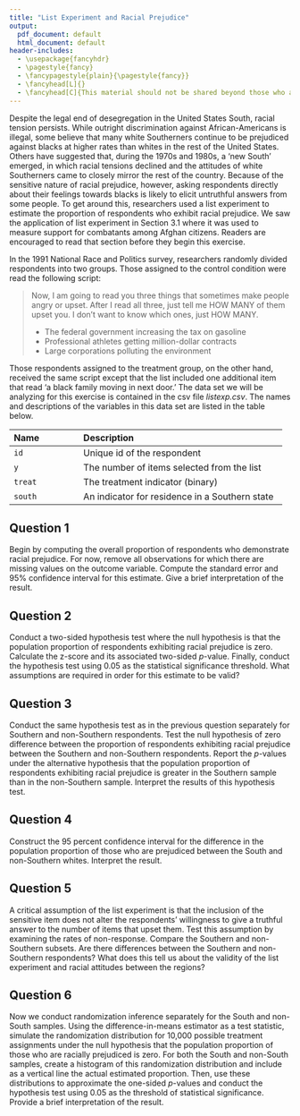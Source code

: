 ```yaml
---
title: "List Experiment and Racial Prejudice"
output:
  pdf_document: default
  html_document: default
header-includes:
  - \usepackage{fancyhdr}
  - \pagestyle{fancy}
  - \fancypagestyle{plain}{\pagestyle{fancy}}
  - \fancyhead[L]{}
  - \fancyhead[C]{This material should not be shared beyond those who are enrolled in this class}
---
```


Despite the legal end of desegregation in the United States South,
racial tension persists. While outright discrimination against
African-Americans is illegal, some believe that many white Southerners
continue to be prejudiced against blacks at higher rates than whites
in the rest of the United States. Others have suggested that, during
the 1970s and 1980s, a 'new South' emerged, in which racial tensions
declined and the attitudes of white Southerners came to closely mirror
the rest of the country. Because of the sensitive nature of racial
prejudice, however, asking respondents directly about their feelings
towards blacks is likely to elicit untruthful answers from some
people. To get around this, researchers used a list experiment to
estimate the proportion of respondents who exhibit racial prejudice.
We saw the application of list experiment in
Section 3.1 where it was used to measure support
for combatants among Afghan citizens.  Readers are encouraged to read
that section before they begin this exercise.

In the 1991 National Race and Politics survey, researchers randomly
divided respondents into two groups.  Those assigned to the control
condition were read the following script: 

> Now, I am going to read you three things that sometimes make people angry or upset. After I read all three, just tell me HOW MANY of them upset you. I don't want to know which ones, just HOW MANY.
>
> - The federal government increasing the tax on gasoline
> - Professional athletes getting million-dollar contracts
> - Large corporations polluting the environment

Those respondents assigned to the treatment group, on the other hand,
received the same script except that the list included one additional
item that read 'a black family moving in next door.' The data set we
will be analyzing for this exercise is contained in the csv file
*listexp.csv*. The names and descriptions of the variables
in this data set are listed in the table below.

------------------------------------------------------------------------------
 Name                Description
 ------------------- ---------------------------------------------------------
 `id`                Unique id of the respondent
 
 `y`                 The number of items selected from the list
 
 `treat`             The treatment indicator (binary)
 
 `south`             An indicator for residence in a Southern state
------------------------------------------------------------------------------

## Question 1

Begin by computing the overall proportion of respondents who
  demonstrate racial prejudice. For now, remove all observations for
  which there are missing values on the outcome variable.  Compute the
  standard error and 95% confidence interval for this estimate.  Give
  a brief interpretation of the result.  
  
## Question 2

Conduct a two-sided hypothesis test where the null hypothesis is
  that the population proportion of respondents exhibiting racial
  prejudice is zero. Calculate the z-score and its associated
  two-sided $p$-value.  Finally, conduct the hypothesis test using
  0.05 as the statistical significance threshold. What assumptions are 
  required in order for this estimate to be valid?
  
## Question 3

Conduct the same hypothesis test as in the previous question 
  separately for Southern and non-Southern respondents. Test the null
  hypothesis of zero difference between the proportion of respondents
  exhibiting racial prejudice between the Southern and non-Southern
  respondents. Report the $p$-values under the alternative hypothesis
  that the population proportion of respondents exhibiting racial
  prejudice is greater in the Southern sample than in the non-Southern 
  sample.  Interpret the results of this hypothesis test.
  
## Question 4

Construct the 95 percent confidence interval for the
  difference in the population proportion of those who are prejudiced
  between the South and non-Southern whites.  Interpret the result.
  
## Question 5

A critical assumption of the list experiment is that the
  inclusion of the sensitive item does not alter the respondents'
  willingness to give a truthful answer to the number of items that
  upset them.  Test this assumption by examining the rates of
  non-response. Compare the Southern and non-Southern subsets.  Are
  there differences between the Southern and non-Southern respondents?
  What does this tell us about the validity of the list experiment and
  racial attitudes between the regions?
  
## Question 6

Now we conduct randomization inference separately for the South
  and non-South samples. Using the difference-in-means estimator as a
  test statistic, simulate the randomization distribution for 10,000
  possible treatment assignments under the null hypothesis that the
  population proportion of those who are racially prejudiced is zero.
  For both the South and non-South samples, create a histogram of this
  randomization distribution and include as a vertical line the actual
  estimated proportion. Then, use these distributions to approximate
  the one-sided $p$-values and conduct the hypothesis test using 0.05 as the
  threshold of statistical significance.  Provide a brief interpretation 
  of the result.
  
